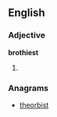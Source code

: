 ==English==

===Adjective===
'''brothiest'''

# {{superlative of|brothy}}

===Anagrams===
* [[theorbist#English|theorbist]]